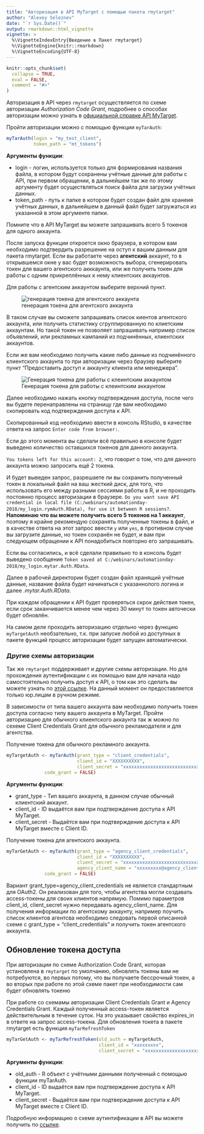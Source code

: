 ---
title: "Авторизация в API MyTarget с помощью пакета rmytarget"
author: "Alexey Seleznev"
date: "`r Sys.Date()`"
output: rmarkdown::html_vignette
vignette: >
  %\VignetteIndexEntry{Введение в Пакет rmytarget}
  %\VignetteEngine{knitr::rmarkdown}
  %\VignetteEncoding{UTF-8}
---

```{r setup, include = FALSE}
knitr::opts_chunk$set(
  collapse = TRUE,
  eval = FALSE,
  comment = "#>"
)
```

Авторизация в API через `rmytarget` осуществляется по схеме авторизации *Authorization Code Grant*, подробнее о способах авторизации можно узнать в [официальной справке API MyTarget](https://target.my.com/adv/api-marketing/doc/authorization).

Пройти авторизации можно с помощью функции `myTarAuth`:
```{r}
myTarAuth(login = "my_test_client",
          token_path = "mt_tokens")
```

**Аргументы функции**:

* login - логин, используется только для формирования названия файла, в котором будут сохранены учётные данные для работы с API, при первом обращении, в дальнейшем так же по этому аргументу будет осуществляться поиск файла для загрузки учётных данных.
* token_path - путь к папке в котором будет создан файл для хранеия учётных данных, в дальнейшем в данный файл будет загружаться из указанной в этом аргументе папки.

Помните что в API MyTarget вы можете запрашивать всего 5 токенов для одного аккаунта.

После запуска функции откроется окно браузера, в котором вам необходимо подтвердить разрешение на оступ к вашим данным для пакета rmytarget. Если вы работаете через **агентский** аккаунт, то в открывшемся окне у вас будет возможность выбора, сгенерировать токен для вашего агентского акккаунта, или же получить токен для работы с одним прикреплённых к нему клиентских аккаунтов.

Для работы с агентским аккаунтом выберите верхний пункт.

![генерация токена для агентского аккаунта](https://img.netpeak.ua/alsey/154523525673_kiss_31kb.png)

В таком случае вы сможете запрашивать список киентов агентского аккаунта, или получить статистику сгруппированную по клиетским аккаунтам. Но такой токен не позволяет запрашивать например список объявлений, или рекламных кампаний из подчинённых, клиентских аккаунтов.

Если же вам необходимо получить какие либо данные из подчинённого клиентского аккаунта то при авторизации через браузер выберите пункт "Предоставить доступ к аккаунту клиента или менеджера".

![Генерация токена для работы с клеинтским аккаунтом](https://img.netpeak.ua/alsey/154523530679_kiss_35kb.png)

Далее необходимо нажать кнопку подтверждения доступа, после чего вы будете перенаправлены на страницу где вам необходимо скопировать код подтверждения доступа к API.

Скопированный код необходимо ввести в консоль RStudio, в качестве ответа на запрос `Enter code from browser:`.

Если до этого момента вы сделали всё правильно в консоле будет выведено количество оставшихся токенов для данного аккаунта.

`You tokens left for this account: 2`, что говорит о том, что для данного аккаунта можно запросить ещё 2 токена.

И будет выведен запрос, разрешаете ли вы сохранить полученный токен в локальный файл на ваш жесткий диск, для того, что использовать его между разными сессиями работы в R, и не проходить постоянно процесс авторизации в браузере. `Do you want save API credential in local file (C:/webinars/automationday-2018/my_login.rymAuth.RData), for use it between R sessions?`. **Напоминаю что вы можете получить всего 5 токенов на 1 аккаунт**, поэтому я крайне рекомендую сохранять полученные токены в файл, и в качестве ответа на этот запрос ввести `y` или `yes`, в противном случае вы загрузите данные, но токен сохранён не будет, и вам при следующем обращении к API понадобиться повторно его запрашивать.

Если вы  согласились, и всё сделали правильно то в консоль будет выведено сообщение `Token saved at C:/webinars/automationday-2018/my_login.mytar.Auth.RData`.

Далее в рабочей директории будет создан файл хранящий учётные данные, название файла будет начинаться с указаннолого логина и далее *.mytar.Auth.RData*.

При каждом обращении к API будет проверяться скрок действия токен, если срок заканчивается менее чем через 30 минут то токен авточески будет обновлён.

На самом деле проходить авторизацию отдельно через функцию `myTargetAuth` необзательно, т.к. при запуске любой из доступных в пакете функций процесс авторизации будет запущен автоматически.

### Другие схемы авторизации

Так же `rmytarget` поддерживает и другие схемы авторизации.  Но для прохождения аутентификации с их помощью вам для начала надо самостоятельно получить доступ к API, о том как это сделать вы можете узнать по [этой ссылке](https://target.my.com/adv/api-marketing/access/). На данный момент он предоставляется только юр.лицам в ручном режиме.

В зависимости от типа вашего аккаунта вам необходимо получить токен доступа согласно типу вашего аккаунта в MyTarget. Пройти авторизацию для обычного клиентского аккаунта так ж можно по сехеме Client Credentials Grant для обычного рекламодателя и для агентства.

Получение токена для обычного рекламного аккаунта.
```{r}
myTargetAuth <- myTarAuth(grant_type = "client_credentials",
                          client_id = "XXXXXXXXXX",
                          client_secret = "xxxxxxxxxxxxxxxxxxxxxxxxxxxxxxxxxxxxxxxxxxxxxxx",
			  code_grant = FALSE)		
```

**Аргументы функции**:

* grant_type - Тип вашего аккаунта, в данном случае обычный клиентский аккаунт.
* client_id - ID выдаётся вам при подтверждение доступа к API MyTarget.
* client_secret - Выдаётся вам при подтверждение доступа к API MyTarget вместе с Client ID.

Получение токена для агентского аккаунта.
```{r}
myTarGetAuth <- myTarAuth(grant_type = "agency_client_credentials",
                          client_id = "XXXXXXXXXX",
                          client_secret = "xxxxxxxxxxxxxxxxxxxxxxxxxxxxxxxxxxxxxxxxxxxxxxx",
                          agency_client_name = "xxxxxxxxx@agency_client",
			  code_grant = FALSE)
```

Вариант grant_type=agency_client_credentials не является стандартным для OAuth2. Он реализован для того, чтобы агентства могли создавать access-токены для своих клиентов напрямую. Помимо параметров client_id, client_secret нужно передавать agency_client_name.
Для получения информации по агентскому аккаунту, например поучить список клиентов агентсва необходимо следовать первой описанной схеме с grant_type = "client_credentials" и получить токен агентского аккаунта.

## Обновление токена доступа
При авторизации по схеме Authorization Code Grant, которая установлена в `rmytarget` по умолчанию, обновлять токены вам не потребуются, во первых потому, что вы получаете бессрочный токен, а во вторых при работе по этой схеме пакет при необходимости сам будет обновлять токеню

При работе со схемамы авторизации Client Credentials Grant и Agency Credentials Grant. Каждый полученный access-токен является действительным в течение суток. На это указывает свойство expires_in в ответе на запрос access-токена.
Для обновления токета в пакете rmytarget есть функция `myTarRefreshToken`

```r
myTarGetAuth <- myTarRefreshToken(old_auth = myTargetAuth,
                                  client_id = "xxxxxxxxx",
                                  client_secret = "xxxxxxxxxxxxxxxxxxxxxxxxxxx...")
```

**Аргументы функции**:

* old_auth - R объект с учётными данными полученный с помощью функции myTarAuth.
* client_id - ID выдаётся вам при подтверждение доступа к API MyTarget.
* client_secret - Выдаётся вам при подтверждение доступа к API MyTarget вместе с Client ID.

Подробную информацию о схеме аутинтификации в API вы можете получить по [ссылке](https://target.my.com/adv/api-marketing/doc/authorization).
